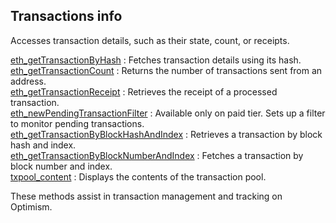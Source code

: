 
<Meta
  title="Optimism transactions info | dRPC"
/>

## Transactions info

Accesses transaction details, such as their state, count, or receipts.

[eth_getTransactionByHash](/optimism-api/transactionsinfo/eth_getTransactionByHash) : Fetches transaction details using its hash. \
[eth_getTransactionCount](/optimism-api/transactionsinfo/eth_getTransactionCount) : Returns the number of transactions sent from an address. \
[eth_getTransactionReceipt](/optimism-api/transactionsinfo/eth_getTransactionReceipt) : Retrieves the receipt of a processed transaction. \
[eth_newPendingTransactionFilter](/optimism-api/transactionsinfo/eth_newPendingTransactionFilter) : Available only on paid tier. Sets up a filter to monitor pending transactions. \
[eth_getTransactionByBlockHashAndIndex](/optimism-api/transactionsinfo/eth_getTransactionByBlockHashAndIndex) : Retrieves a transaction by block hash and index. \
[eth_getTransactionByBlockNumberAndIndex](/optimism-api/transactionsinfo/eth_getTransactionByBlockNumberAndIndex) : Fetches a transaction by block number and index. \
[txpool_content](/optimism-api/transactionsinfo/txpool_content) : Displays the contents of the transaction pool.

These methods assist in transaction management and tracking on Optimism.

<Space h={16} />
<GetStarted />
